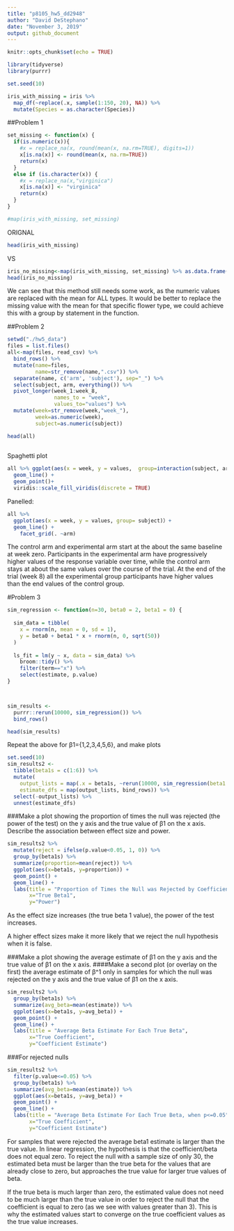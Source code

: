 ```yaml
---
title: "p8105_hw5_dd2948"
author: "David DeStephano"
date: "November 3, 2019"
output: github_document
---
```


```r
knitr::opts_chunk$set(echo = TRUE)
```

```r
library(tidyverse)
library(purrr)
```

```r
set.seed(10)

iris_with_missing = iris %>% 
  map_df(~replace(.x, sample(1:150, 20), NA)) %>%
  mutate(Species = as.character(Species))
```

##Problem 1
```r
set_missing <- function(x) {
  if(is.numeric(x)){
    #x = replace_na(x, round(mean(x, na.rm=TRUE), digits=1))
    x[is.na(x)] <- round(mean(x, na.rm=TRUE))
    return(x)
  }
  else if (is.character(x)) {
    #x = replace_na(x,"virginica")
    x[is.na(x)] <- "virginica"
    return(x)
  }
}

#map(iris_with_missing, set_missing) 

```

ORIGNAL
```r
head(iris_with_missing)
```
VS
```r
iris_no_missing<-map(iris_with_missing, set_missing) %>% as.data.frame()
head(iris_no_missing)

```
We can see that this method still needs some work, as the numeric values are replaced with the mean for ALL types. It would be better to replace the missing value with the mean for that specific flower type, we could achieve this with a group by statement in the function.

##Problem 2
```r
setwd("./hw5_data")
files = list.files()
all<-map(files, read_csv) %>% 
  bind_rows() %>% 
  mutate(name=files,
         name=str_remove(name,".csv")) %>% 
  separate(name, c('arm', 'subject'), sep="_") %>% 
  select(subject, arm, everything()) %>% 
  pivot_longer(week_1:week_8,
               names_to = "week",
               values_to="values") %>% 
  mutate(week=str_remove(week,"week_"),
         week=as.numeric(week),
         subject=as.numeric(subject))

head(all)
  
```
Spaghetti plot
```r
all %>% ggplot(aes(x = week, y = values,  group=interaction(subject, arm), color = arm)) +
  geom_line() +
  geom_point()+ 
  viridis::scale_fill_viridis(discrete = TRUE)
```

Panelled:
```r
all %>%
  ggplot(aes(x = week, y = values, group= subject)）+
  geom_line() + 
    facet_grid(. ~arm)
```
The control arm and experimental arm start at the about the same baseline at week zero. Participants in the experimental arm have progressively higher values of the response variable over time, while the control arm stays at about the same values over the course of the trial. At the end of the trial (week 8) all the experimental group participants have higher values than the end values of the control group.

#Problem 3

```r
sim_regression <- function(n=30, beta0 = 2, beta1 = 0) {
  
  sim_data = tibble(
    x = rnorm(n, mean = 0, sd = 1),
    y = beta0 + beta1 * x + rnorm(n, 0, sqrt(50))
  )
  
  ls_fit = lm(y ~ x, data = sim_data) %>% 
    broom::tidy() %>% 
    filter(term=="x") %>% 
    select(estimate, p.value)
}



sim_results <- 
  purrr::rerun(10000, sim_regression()) %>% 
  bind_rows()

head(sim_results)

```

Repeat the above for β1={1,2,3,4,5,6}, and make plots

```r
set.seed(10)
sim_results2 <- 
  tibble(beta1s = c(1:6)) %>% 
  mutate(
    output_lists = map(.x = beta1s, ~rerun(10000, sim_regression(beta1 = .x))),
    estimate_dfs = map(output_lists, bind_rows)) %>% 
  select(-output_lists) %>% 
  unnest(estimate_dfs)

```

###Make a plot showing the proportion of times the null was rejected (the power of the test) on the y axis and the true value of β1 on the x axis. Describe the association between effect size and power.

```r
sim_results2 %>% 
  mutate(reject = ifelse(p.value<0.05, 1, 0)) %>%
  group_by(beta1s) %>% 
  summarize(proportion=mean(reject)) %>% 
  ggplot(aes(x=beta1s, y=proportion)) + 
  geom_point() +
  geom_line() +
  labs(title = "Proportion of Times the Null was Rejected by Coefficient",
       x="True Beta1",
       y="Power")

```

As the effect size increases (the true beta 1 value), the power of the test increases. 

A higher effect sizes make it more likely that we reject the null hypothesis when it is false.


###Make a plot showing the average estimate of β1 on the y axis and the true value of β1 on the x axis. 
####Make a second plot (or overlay on the first) the average estimate of β^1 only in samples for which the null was rejected on the y axis and the true value of β1 on the x axis.
```r
sim_results2 %>% 
  group_by(beta1s) %>% 
  summarize(avg_beta=mean(estimate)) %>% 
  ggplot(aes(x=beta1s, y=avg_beta)) + 
  geom_point() +
  geom_line() +
  labs(title = "Average Beta Estimate For Each True Beta",
       x="True Coefficient",
       y="Coefficient Estimate")
```



###For rejected nulls

```r
sim_results2 %>% 
  filter(p.value<=0.05) %>% 
  group_by(beta1s) %>% 
  summarize(avg_beta=mean(estimate)) %>% 
  ggplot(aes(x=beta1s, y=avg_beta)) + 
  geom_point() +
  geom_line() +
  labs(title = "Average Beta Estimate For Each True Beta, when p<=0.05",
       x="True Coefficient",
       y="Coefficient Estimate")
```

For samples that were rejected the average beta1 estimate is larger than the true value. In linear regression, the hypothesis is that the coefficient/beta does not equal zero. To reject the null with a sample size of only 30, the estimated beta must be larger than the true beta for the values that are already close to zero, but approaches the true value for larger true values of beta. 

If the true beta is much larger than zero, the estimated value does not need to be much larger than the true value in order to reject the null that the coefficient is equal to zero (as we see with values greater than 3). This is why the estimated values start to converge on the true coefficient values as the true value increases.